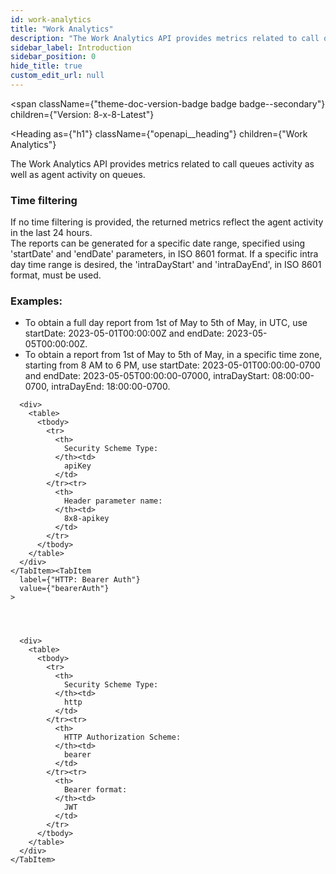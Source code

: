 ```yaml
---
id: work-analytics
title: "Work Analytics"
description: "The Work Analytics API provides metrics related to call queues activity as well as agent activity on queues."
sidebar_label: Introduction
sidebar_position: 0
hide_title: true
custom_edit_url: null
---
```



<span
  className={"theme-doc-version-badge badge badge--secondary"}
  children={"Version: 8-x-8-Latest"}
>
</span>

<Heading
  as={"h1"}
  className={"openapi__heading"}
  children={"Work Analytics"}
>
</Heading>



The Work Analytics API provides metrics related to call queues activity as well as agent activity on queues.
### **Time filtering**
If no time filtering is provided, the returned metrics reflect the agent activity in the last 24 hours. \
The reports can be generated for a specific date range, specified using 'startDate' and 'endDate' parameters, in ISO 8601 format. If a specific intra day time range is desired, the 'intraDayStart' and 'intraDayEnd', in ISO 8601 format, must be used.
### **Examples:**

  - To obtain a full day report from 1st of May to 5th of May, in UTC, use startDate: 2023-05-01T00:00:00Z and endDate: 2023-05-05T00:00:00Z. 
  - To obtain a report from 1st of May to 5th of May, in a specific time zone, starting from 8 AM to 6 PM, use startDate: 2023-05-01T00:00:00-0700 and endDate: 2023-05-05T00:00:00-07000, intraDayStart: 08:00:00-0700, intraDayEnd: 18:00:00-0700.

<div
  style={{"marginBottom":"2rem"}}
>
  <Heading
    id={"authentication"}
    as={"h2"}
    className={"openapi-tabs__heading"}
    children={"Authentication"}
  >
  </Heading><SchemaTabs
    className={"openapi-tabs__security-schemes"}
  >
    <TabItem
      label={"API Key: 8x8-apikey"}
      value={"8x8-apikey"}
    >
      
      
      
      
      <div>
        <table>
          <tbody>
            <tr>
              <th>
                Security Scheme Type:
              </th><td>
                apiKey
              </td>
            </tr><tr>
              <th>
                Header parameter name:
              </th><td>
                8x8-apikey
              </td>
            </tr>
          </tbody>
        </table>
      </div>
    </TabItem><TabItem
      label={"HTTP: Bearer Auth"}
      value={"bearerAuth"}
    >
      
      
      
      
      <div>
        <table>
          <tbody>
            <tr>
              <th>
                Security Scheme Type:
              </th><td>
                http
              </td>
            </tr><tr>
              <th>
                HTTP Authorization Scheme:
              </th><td>
                bearer
              </td>
            </tr><tr>
              <th>
                Bearer format:
              </th><td>
                JWT
              </td>
            </tr>
          </tbody>
        </table>
      </div>
    </TabItem>
  </SchemaTabs>
</div>
      